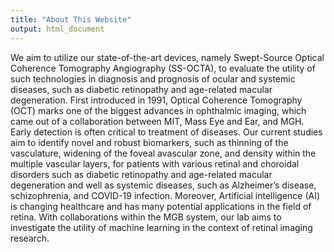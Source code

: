 ```yaml
---
title: "About This Website"
output: html_document
---
```


We aim to utilize our state-of-the-art devices, namely Swept-Source Optical Coherence Tomography Angiography (SS-OCTA), to evaluate the utility of such technologies in diagnosis and prognosis of ocular and systemic diseases, such as diabetic retinopathy and age-related macular degeneration. First introduced in 1991, Optical Coherence Tomography (OCT) marks one of the biggest advances in ophthalmic imaging, which came out of a collaboration between MIT, Mass Eye and Ear, and MGH. Early detection is often critical to treatment of diseases. Our current studies aim to identify novel and robust biomarkers, such as thinning of the vasculature, widening of the foveal avascular zone, and density within the multiple vascular layers, for patients with various retinal and choroidal disorders such as diabetic retinopathy and age-related macular degeneration and well as systemic diseases, such as Alzheimer’s disease, schizophrenia, and COVID-19 infection. Moreover, Artificial intelligence (AI) is changing healthcare and has many potential applications in the field of retina. With collaborations within the MGB system, our lab aims to investigate the utility of machine learning in the context of retinal imaging research. 